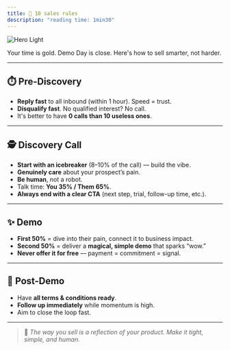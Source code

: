 ```yaml
---
title: 📙 10 sales rules
description: "reading time: 1min30"
---
```

<img
  className="block dark:hidden"
  src="/images/sales-bible.png"
  alt="Hero Light"
/>

Your time is gold. Demo Day is close. Here's how to sell smarter, not harder.

---

## ⏱️ Pre-Discovery

- **Reply fast** to all inbound (within 1 hour). Speed = trust.  
- **Disqualify fast**. No qualified interest? No call.  
- It's better to have **0 calls than 10 useless ones**.

---

## 🕵️ Discovery Call

- **Start with an icebreaker** (8–10% of the call) — build the vibe.  
- **Genuinely care** about your prospect’s pain.  
- **Be human**, not a robot.  
- Talk time: **You 35% / Them 65%**.  
- **Always end with a clear CTA** (next step, trial, follow-up time, etc.).

---

## ✨ Demo

- **First 50%** = dive into their pain, connect it to business impact.  
- **Second 50%** = deliver a **magical, simple demo** that sparks “wow.”  
- **Never offer it for free** — payment = commitment = signal.

---

## 📩 Post-Demo

- Have **all terms & conditions ready**.  
- **Follow up immediately** while momentum is high.  
- Aim to close the loop fast.

---

> 🧠 *The way you sell is a reflection of your product. Make it tight, simple, and human.*
